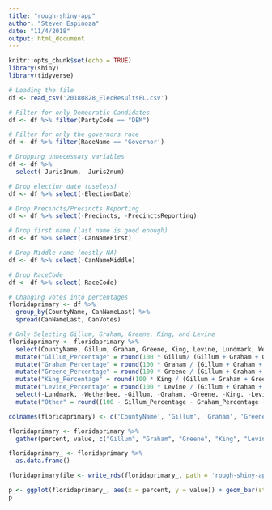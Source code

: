 ```yaml
---
title: "rough-shiny-app"
author: "Steven Espinoza"
date: "11/4/2018"
output: html_document
---
```


```r
knitr::opts_chunk$set(echo = TRUE)
library(shiny)
library(tidyverse)
```

```r
# Loading the file
df <- read_csv('20180828_ElecResultsFL.csv')

# Filter for only Democratic Candidates
df <- df %>% filter(PartyCode == "DEM")

# Filter for only the governors race
df <- df %>% filter(RaceName == 'Governor')

# Dropping unnecessary variables
df <- df %>% 
  select(-Juris1num, -Juris2num)

# Drop election date (useless)
df <- df %>% select(-ElectionDate)

# Drop Precincts/Precincts Reporting
df <- df %>% select(-Precincts, -PrecinctsReporting)

# Drop first name (last name is good enough)
df <- df %>% select(-CanNameFirst)

# Drop Middle name (mostly NA)
df <- df %>% select(-CanNameMiddle)

# Drop RaceCode
df <- df %>% select(-RaceCode)

# Changing votes into percentages 
floridaprimary <- df %>% 
  group_by(CountyName, CanNameLast) %>% 
  spread(CanNameLast, CanVotes)

# Only Selecting Gillum, Graham, Greene, King, and Levine
floridaprimary <- floridaprimary %>% 
  select(CountyName, Gillum, Graham, Greene, King, Levine, Lundmark, Wetherbee) %>% 
  mutate("Gillum_Percentage" = round(100 * Gillum/ (Gillum + Graham + Greene + King + Levine + Lundmark + Wetherbee), 1)) %>% 
  mutate("Graham_Percentage" = round(100 * Graham / (Gillum + Graham + Greene + King + Levine + Lundmark + Wetherbee), 1)) %>% 
  mutate("Greene_Percentage" = round(100 * Greene / (Gillum + Graham + Greene + King + Levine + Lundmark + Wetherbee), 1)) %>% 
  mutate("King_Percentage" = round(100 * King / (Gillum + Graham + Greene + King + Levine + Lundmark + Wetherbee), 1)) %>% 
  mutate("Levine_Percentage" = round(100 * Levine / (Gillum + Graham + Greene + King + Levine + Lundmark + Wetherbee), 1)) %>% 
  select(-Lundmark, -Wetherbee, -Gillum, -Graham, -Greene, -King, -Levine) %>% 
  mutate("Other" = round((100 - Gillum_Percentage - Graham_Percentage - Greene_Percentage - King_Percentage - Levine_Percentage), 1))

colnames(floridaprimary) <- c('CountyName', 'Gillum', 'Graham', 'Greene', 'King', 'Levine', 'Other')
```

```r
floridaprimary <- floridaprimary %>% 
  gather(percent, value, c("Gillum", "Graham", "Greene", "King", "Levine", "Other"))
```


```r
floridaprimary_ <- floridaprimary %>% 
  as.data.frame()

floridaprimaryfile <- write_rds(floridaprimary_, path = 'rough-shiny-app/floridaprimarydata.rds')
```

```r
p <- ggplot(floridaprimary_, aes(x = percent, y = value)) + geom_bar(stat='identity') + xlab("Candidate") + ylab("Percent") + ggtitle(paste('Vote Share in ', CountyName, " county"))
p

```




